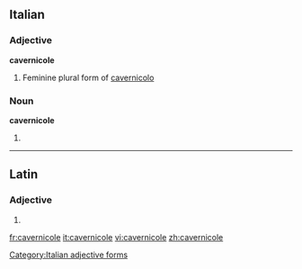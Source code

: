 ==Italian==

===Adjective===
'''cavernicole''' {{f}}

# Feminine plural form of [[cavernicolo]]

===Noun===
'''cavernicole''' {{f}}

# {{plural of|cavernicola|lang=it}}

[[Category:Italian adjective forms]]

----

==Latin==

===Adjective===
{{la-adj-form|cavernicole}}

# {{inflection of|cavernicolus|cavernicolus|voc|m|s|lang=la}}

[[fr:cavernicole]]
[[it:cavernicole]]
[[vi:cavernicole]]
[[zh:cavernicole]]